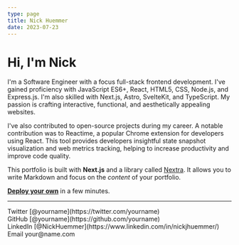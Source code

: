 ```yaml
---
type: page
title: Nick Huemmer
date: 2023-07-23
---
```


# Hi, I'm Nick

I'm a Software Engineer with a focus full-stack frontend development. I've gained proficiency with JavaScript ES6+, React, HTML5, CSS, Node.js, and Express.js. I'm also skilled with  Next.js, Astro, SvelteKit, and TypeScript.  My passion is crafting interactive, functional, and aesthetically appealing websites.  
 
I've also contributed to open-source projects during my career. A notable contribution was to Reactime, a popular Chrome extension for developers using React. This tool provides developers insightful state snapshot visualization and web metrics tracking, helping to increase productivity and improve code quality. 

This portfolio is built with **Next.js** and a library called [Nextra](https://nextra.vercel.app/). It allows you to write Markdown and focus on the _content_ of your portfolio.

[**Deploy your own**](https://vercel.com/new/clone?repository-url=https://github.com/vercel/next.js/tree/canary/examples/blog&project-name=portfolio&repository-name=portfolio) in a few minutes.

---

<div>
  Twitter [@yourname](https://twitter.com/yourname)
  <br />
  GitHub [@yourname](https://github.com/yourname)
  <br />
  LinkedIn [@NickHuemmer](https://www.linkedin.com/in/nickjhuemmer/)
  <br />
  Email your@name.com
</div>
